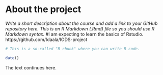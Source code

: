 
# About the project

*Write a short description about the course and add a link to your GitHub repository here. This is an R Markdown (.Rmd) file so you should use R Markdown syntax.*
#I am expecting to learn the basics of Rstudio. https://github.com/Idaala/IODS-project

```r
# This is a so-called "R chunk" where you can write R code.

date()

```
The text continues here.

